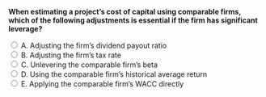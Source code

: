 ::: {.question-block}

<form onsubmit="event.preventDefault(); checkAnswer('module4_mcq_q6')" data-correct-answer="C">
  <strong style="display: block;">When estimating a project's cost of capital using comparable firms, which of the following adjustments is essential if the firm has significant leverage?</strong>

  <label><input type="radio" name="module4_mcq_q6" value="A"> A. Adjusting the firm's dividend payout ratio</label><br>
<label><input type="radio" name="module4_mcq_q6" value="B"> B. Adjusting the firm's tax rate</label><br>
<label><input type="radio" name="module4_mcq_q6" value="C"> C. Unlevering the comparable firm’s beta</label><br>
<label><input type="radio" name="module4_mcq_q6" value="D"> D. Using the comparable firm’s historical average return</label><br>
<label><input type="radio" name="module4_mcq_q6" value="E"> E. Applying the comparable firm’s WACC directly</label><br>
</form>

<div id="feedback-module4_mcq_q6" class="feedback" data-status="" style="display:none;">
✅ Correct: C. You must unlever the comparable firm's beta to estimate the project's asset beta, isolating the effect of financial leverage.
</div>

:::
